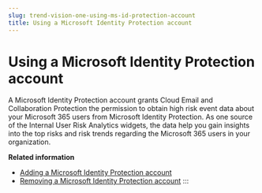 ```yaml
---
slug: trend-vision-one-using-ms-id-protection-account
title: Using a Microsoft Identity Protection account
---
```

# Using a Microsoft Identity Protection account

A Microsoft Identity Protection account grants Cloud Email and Collaboration Protection the permission to obtain high risk event data about your Microsoft 365 users from Microsoft Identity Protection. As one source of the Internal User Risk Analytics widgets, the data help you gain insights into the top risks and risk trends regarding the Microsoft 365 users in your organization.

**Related information**

- [Adding a Microsoft Identity Protection account](ms-identity-protection-account.mdx)
- [Removing a Microsoft Identity Protection account](remove-identity-protection-account.mdx)
:::
